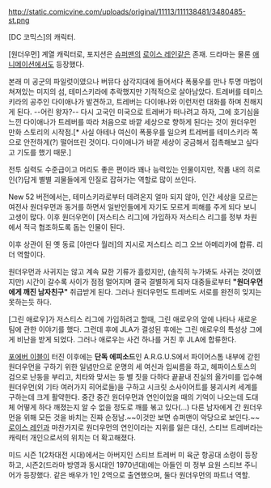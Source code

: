 http://static.comicvine.com/uploads/original/11113/111138481/3480485-st.png

[DC 코믹스]의 캐릭터.

[원더우먼] 계열 캐릭터로, 포지션은 [[슈퍼맨]]의 [[로이스 레인]]같은 존재. 드라마는 물론 [[애니메이션]]에서도 등장했다.

본래 미 공군의 파일럿이였으나 버뮤다 삼각지대에 들어서다 폭풍우를 만나 투명 마법이 쳐져있는 미지의 섬, 테미스키라에 추락했지만 기적적으로 살아남았다. 트레버를 테미스키라의 공주인 다이애나가 발견하고, 트레버는 다이애나와 이런저런 대화를 하며 친해지게 된다. --어린 왕자?-- 다시 고국인 미국으로 트레버가 떠나려고 하자, 그에 호기심을 느낀 다이애나가 트레버를 따라 처음으로 바깥 세상으로 향하게 된다는 것이 원더우먼 만화 스토리의 시작점.[* 사실 아테나 여신이 폭풍우를 일으켜 트레버를 테미스키라 쪽으로 안전하게(?) 떨어뜨린 것이다. 다이애나가 바깥 세상이 궁금해서 접촉해보고 싶다고 기도를 했기 때문.]

전투 실력도 수준급이고 머리도 좋은 편이라 꽤나 능력있는 인물이지만, 작품 내의 히로인(?)답게 별별 괴물들에게 인질로 잡혀가는 역할로 많이 쓰인다.

New 52 버전에서는, 테미스키라로부터 데려온지 얼마 되지 않아, 인간 세상을 모르는 여전사 원더우먼과 동거를 하면서 일반인들에게 자기도 모르게 피해를 주게 되다 보니 고생이 많다. 이후 원더우먼이 [저스티스 리그]에 가입하자 저스티스 리그를 정부 차원에서 적극 협조하도록 돕는 인물이 된다.

이후 상관이 된 옛 동료 [아만다 월러]의 지시로 저스티스 리그 오브 아메리카에 합류. 리더 역할이다.

원더우먼과 사귀지는 않고 계속 묘한 기류가 흘렀지만, (솔직히 누가봐도 사귀는 것이였지만) 시간이 갈수록 사이가 점점 멀어지며 결국 결별하게 되자 대중들로부터 '''"원더우먼에게 깨진 남자친구"''' 취급받게 된다. 그러나 원더우먼도 트레버도 서로를 완전히 잊지는 못하는듯 하다.

[그린 애로우]가 저스티스 리그에 가입하려고 할때, 그린 애로우의 앞에 나타나 새로운 팀에 관한 이야기를 했다. 그런데 후에 JLA가 결성된 후에는 그린 애로우의 특성상 그에게 비난을 받게 되었다. 그러나 애로우는 사건 하나를 거친 후 JLA에 합류한다.

[[포에버 이블]]이 터진 이후에는 '''단독 에피소드'''인 A.R.G.U.S에서 파이어스톰 내부에 갇힌 원더우먼을 구하기 위한 일념만으로 운명의 세 여신과 입씨름을 하고, 헤파이스토스의 검으로 난동을 부리고, 치타와 맞서는 등 별 짓을 다하다 끝끝내 진실의 올가미를 입수해 원더우먼(외 기타 여러가지 히어로들)을 구하고 시크릿 소사이어트를 붕괴시켜 세계를 구하는데 크게 활약한다. 중간 중간 원더우먼과 연인이었을 때의 기억이 나오는데 도대체 어떻게 하다 깨졌는지 알 수 없을 정도로 깨를 볶고 있다(...) 다른 남자에게 간 원더우먼을 위해 모든 것을 바치는 진짜 순정남.~~이것만 보면 슈퍼맨이 악당으로 보인다.~~ [[로이스 레인]]과 마찬가지로 원더우먼의 연인이라는 지위를 잃은 대신, 스티브 트레버라는 캐릭터 개인으로서의 위치는 더 확고해졌다.

미드 시즌 1(2차대전 시대)에서는 아버지인 스티브 트레버 미 육군 항공대 소령이 등장하고, 시즌2(드라마 방영과 동시대인 1970년대)에는 아들인 미 정부 요원 스티브 주니어가 등장했다. 같은 배우가 1인 2역으로 출연했으며, 둘다 원더우먼의 파트너 역할.
